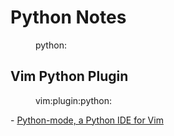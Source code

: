 = Python Notes =
:python:

== Vim Python Plugin ==
:vim:plugin:python:

- [[https://github.com/python-mode/python-mode/wiki|Python-mode, a Python IDE for Vim]]
